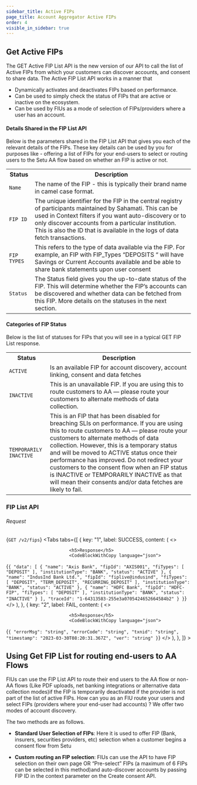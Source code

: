```yaml
---
sidebar_title: Active FIPs 
page_title: Account Aggregator Active FIPs
order: 4
visible_in_sidebar: true
---
```


## Get Active FIPs

The GET  Active FIP List  API is the new version of our API to call the list of Active FIPs from which your customers can discover accounts, and consent to share data. The Active  FIP List API works in a manner that 
-   Dynamically activates and deactivates FIPs based on performance.
-   Can be used to simply check the status of FIPs that are active or inactive on the ecosystem.
-   Can be used by FIUs as a mode of selection of FIPs/providers where a user has an account. 


#### Details Shared in the FIP List API

Below is the parameters shared in the FIP List API that gives you each of the relevant details of the FIPs.
These key details can be used by you for purposes like - offering a list of FIPs for your end-users to select or routing users to the Setu AA flow based on whether an FIP is active or not. 

<table>
  <tr>
    <th>
      <strong>Status</strong>
    </th>
    <th>
      <strong>Description</strong>
    </th>
  </tr>
  <tr>
    <td><code>Name</code></td>
    <td>The name of the FIP - this is typically their brand name in camel case format.</td>
  </tr>
  <tr>
    <td><code>FIP ID</code></td>
    <td>The unique identifier for the FIP in the central registry of participants maintained by Sahamati. This can be used in Context filters if you want auto-discovery or to only discover accounts from a particular institution. This is also the ID that is available in the logs of data fetch transactions.</td>
  </tr>
  <tr>
    <td ><code>FIP TYPES</code></td>
    <td>This refers to the type of data available via the FIP. For example, an FIP with FIP_Types “DEPOSITS “ will have Savings or Current Accounts available and be able to share bank statements upon user consent</td>
  </tr>
  <tr>
    <td><code>Status</code></td>
    <td>The Status field gives you the up-to-date status of the FIP. This will determine whether the FIP’s accounts can be discovered and whether data can be fetched from this FIP. More details on the statuses in the next section.</td>
  </tr>
</table>

#### Categories of FIP Status 

Below is the list of statuses for FIPs that you will see in a typical GET FIP List response.


<table>
  <tr>
    <th>
      <strong>Status</strong>
    </th>
    <th>
      <strong>Description</strong>
    </th>
  </tr>
  <tr>
    <td><code>ACTIVE</code></td>
    <td>Is an available FIP for account discovery, account linking, consent and data fetches</td>
  </tr>
  <tr>
    <td><code>INACTIVE</code></td>
    <td>This is an unavailable FIP. If you are using this to route customers to AA — please route your customers to alternate methods of data collection.</td>
  </tr>
  <tr>
    <td><code>TEMPORARILY INACTIVE</code></td>
    <td>This is an FIP that has been disabled for breaching SLIs on performance. If you are using this to route customers to AA — please route your customers to alternate methods of data collection. However, this is a temporary status and will be moved to ACTIVE status once their performance has improved. Do not redirect your customers to the consent flow when an FIP status is INACTIVE or TEMPORARILY INACTIVE as that will mean their consents and/or data fetches are likely to fail.</td>
  </tr>
</table>

### FIP List API

###### Request

<CodeBlockWithCopy language="json">{` GET /v2/fips `}</CodeBlockWithCopy>
<Row>
    <Portion desktopSpan="whole">
        <Tabs
            tabs={[
                {
                    key: "1",
                    label: <Badge type="success">SUCCESS</Badge>,
                    content: (
                        <>
                            
                            
                            <h5>Response</h5>
                            <CodeBlockWithCopy language="json">
  {`{
    "data": [
        {
            "name": "Axis Bank",
            "fipId": "AXIS001",
            "fiTypes": [
                "DEPOSIT"
            ],
            "institutionType": "BANK",
            "status": "ACTIVE"
        },
        {
            "name": "IndusInd Bank Ltd.",
            "fipId": "fiplive@indusind",
            "fiTypes": [
                "DEPOSIT",
                "TERM_DEPOSIT",
                "RECURRING_DEPOSIT"
            ],
            "institutionType": "BANK",
            "status": "ACTIVE"
        },
        {
            "name": "HDFC Bank",
            "fipId": "HDFC-FIP",
            "fiTypes": [
                "DEPOSIT"
            ],
            "institutionType": "BANK",
            "status": "INACTIVE"
        }
   ],
   "traceId": "1-64313583-255e3a0705424652664584b2"
}
}`}
</CodeBlockWithCopy>
                        </>
                    ),
                },
                {
                    key: "2",
                    label: <Badge type="failure">FAIL</Badge>,
                    content: (
                        <>
                            
                            
                            <h5>Response</h5>
                            <CodeBlockWithCopy language="json">
{`{
  "errorMsg": "string",
  "errorCode": "string",
  "txnid": "string",
  "timestamp": "2023-03-30T08:20:31.367Z",
  "ver": "string"
}`}
</CodeBlockWithCopy>
   </>
                    ),
                },
            ]}
        ></Tabs>
    </Portion>
</Row>

## Using Get FIP List for routing end-users to AA Flows

FIUs can use the FIP List API to route their end users to the AA flow or non-AA flows (Like PDF uploads, net banking integrations or alternative data collection modes)if the FIP is temporarily deactivated if the provider is not part of the list of active FIPs. 
How can you as an FIU route your users and select FIPs (providers where your end-user had accounts) ? We offer two modes of account discovery.

The two methods are as follows. 
-   **Standard User Selection of FIPs**: Here it is used to offer FIP (Bank, insurers, securities providers, etc) selection when a customer begins a consent flow from Setu

-   **Custom routing an FIP selection**: FIUs can use the API to have FIP selection on their own page OR “Pre-select” FIPs (a maximum of 6 FIPs can be selected in this method)and auto-discover accounts by passing FIP ID in the context parameter on the Create consent API.

<WasPageHelpful />
       